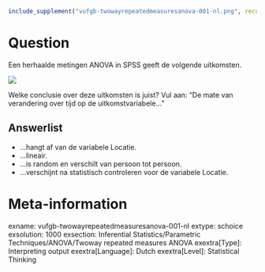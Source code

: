 ```r
include_supplement("vufgb-twowayrepeatedmeasuresanova-001-nl.png", recursive = TRUE)
```

Question
========
Een herhaalde metingen ANOVA in SPSS geeft de volgende uitkomsten.

![](vufgb-twowayrepeatedmeasuresanova-001-nl.png)

Welke conclusie over deze uitkomsten is juist? Vul aan: "De mate van verandering over tijd op de uitkomstvariabele..."

Answerlist
----------
* ...hangt af van de variabele Locatie.
* ...lineair.
* ...is random en verschilt van persoon tot persoon.
* ...verschijnt na statistisch controleren voor de variabele Locatie.

Meta-information
================
exname: vufgb-twowayrepeatedmeasuresanova-001-nl
extype: schoice
exsolution: 1000
exsection: Inferential Statistics/Parametric Techniques/ANOVA/Twoway repeated measures ANOVA
exextra[Type]: Interpreting output
exextra[Language]: Dutch
exextra[Level]: Statistical Thinking
